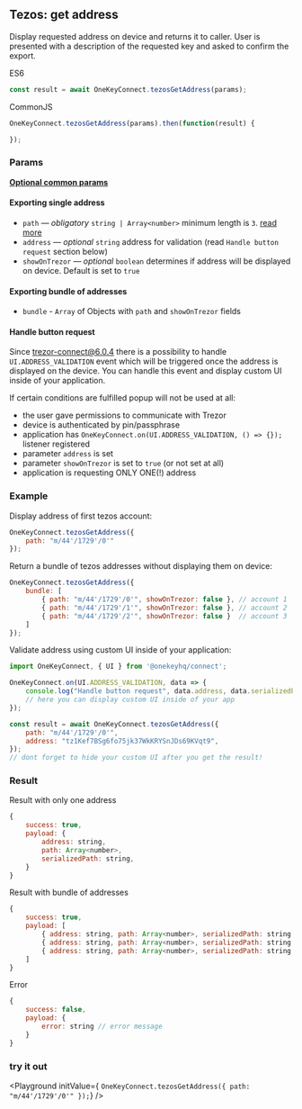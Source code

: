 
## Tezos: get address
Display requested address on device and returns it to caller. User is presented with a description of the requested key and asked to confirm the export.

ES6
```javascript
const result = await OneKeyConnect.tezosGetAddress(params);
```

CommonJS
```javascript
OneKeyConnect.tezosGetAddress(params).then(function(result) {

});
```

### Params
[****Optional common params****](./commonParams)
#### Exporting single address
* `path` — *obligatory* `string | Array<number>` minimum length is `3`. [read more](./path)
* `address` — *optional* `string` address for validation (read `Handle button request` section below)
* `showOnTrezor` — *optional* `boolean` determines if address will be displayed on device. Default is set to `true`

#### Exporting bundle of addresses
* `bundle` - `Array` of Objects with `path` and `showOnTrezor` fields

#### Handle button request
Since trezor-connect@6.0.4 there is a possibility to handle `UI.ADDRESS_VALIDATION` event which will be triggered once the address is displayed on the device.
You can handle this event and display custom UI inside of your application.

If certain conditions are fulfilled popup will not be used at all:
- the user gave permissions to communicate with Trezor
- device is authenticated by pin/passphrase
- application has `OneKeyConnect.on(UI.ADDRESS_VALIDATION, () => {});` listener registered
- parameter `address` is set
- parameter `showOnTrezor` is set to `true` (or not set at all)
- application is requesting ONLY ONE(!) address


### Example
Display address of first tezos account:
```javascript
OneKeyConnect.tezosGetAddress({
    path: "m/44'/1729'/0'"
});
```
Return a bundle of tezos addresses without displaying them on device:
```javascript
OneKeyConnect.tezosGetAddress({
    bundle: [
        { path: "m/44'/1729'/0'", showOnTrezor: false }, // account 1
        { path: "m/44'/1729'/1'", showOnTrezor: false }, // account 2
        { path: "m/44'/1729'/2'", showOnTrezor: false }  // account 3
    ]
});
```
Validate address using custom UI inside of your application:
```javascript
import OneKeyConnect, { UI } from '@onekeyhq/connect';

OneKeyConnect.on(UI.ADDRESS_VALIDATION, data => {
    console.log("Handle button request", data.address, data.serializedPath);
    // here you can display custom UI inside of your app
});

const result = await OneKeyConnect.tezosGetAddress({
    path: "m/44'/1729'/0'",
    address: "tz1Kef7BSg6fo75jk37WkKRYSnJDs69KVqt9",
});
// dont forget to hide your custom UI after you get the result!
```

### Result
Result with only one address
```javascript
{
    success: true,
    payload: {
        address: string,
        path: Array<number>,
        serializedPath: string,
    }
}
```
Result with bundle of addresses
```javascript
{
    success: true,
    payload: [
        { address: string, path: Array<number>, serializedPath: string }, // account 1
        { address: string, path: Array<number>, serializedPath: string }, // account 2
        { address: string, path: Array<number>, serializedPath: string }, // account 3
    ]
}
```
Error
```javascript
{
    success: false,
    payload: {
        error: string // error message
    }
}
```


### try it out
<Playground
    initValue={
`OneKeyConnect.tezosGetAddress({
    path: "m/44'/1729'/0'"
});`}
/>

